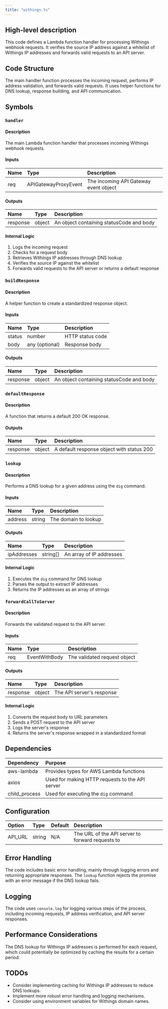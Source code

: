 ```yaml
---
title: "withings.ts"
---
```


## High-level description
This code defines a Lambda function handler for processing Withings webhook requests. It verifies the source IP address against a whitelist of Withings IP addresses and forwards valid requests to an API server.

## Code Structure
The main handler function processes the incoming request, performs IP address validation, and forwards valid requests. It uses helper functions for DNS lookup, response building, and API communication.

## Symbols

### `handler`
#### Description
The main Lambda function handler that processes incoming Withings webhook requests.

#### Inputs
| Name | Type | Description |
|:-----|:-----|:------------|
| req | APIGatewayProxyEvent | The incoming API Gateway event object |

#### Outputs
| Name | Type | Description |
|:-----|:-----|:------------|
| response | object | An object containing statusCode and body |

#### Internal Logic
1. Logs the incoming request
2. Checks for a request body
3. Retrieves Withings IP addresses through DNS lookup
4. Verifies the source IP against the whitelist
5. Forwards valid requests to the API server or returns a default response

### `buildResponse`
#### Description
A helper function to create a standardized response object.

#### Inputs
| Name | Type | Description |
|:-----|:-----|:------------|
| status | number | HTTP status code |
| body | any (optional) | Response body |

#### Outputs
| Name | Type | Description |
|:-----|:-----|:------------|
| response | object | An object containing statusCode and body |

### `defaultResponse`
#### Description
A function that returns a default 200 OK response.

#### Outputs
| Name | Type | Description |
|:-----|:-----|:------------|
| response | object | A default response object with status 200 |

### `lookup`
#### Description
Performs a DNS lookup for a given address using the `dig` command.

#### Inputs
| Name | Type | Description |
|:-----|:-----|:------------|
| address | string | The domain to lookup |

#### Outputs
| Name | Type | Description |
|:-----|:-----|:------------|
| ipAddresses | string[] | An array of IP addresses |

#### Internal Logic
1. Executes the `dig` command for DNS lookup
2. Parses the output to extract IP addresses
3. Returns the IP addresses as an array of strings

### `forwardCallToServer`
#### Description
Forwards the validated request to the API server.

#### Inputs
| Name | Type | Description |
|:-----|:-----|:------------|
| req | EventWithBody | The validated request object |

#### Outputs
| Name | Type | Description |
|:-----|:-----|:------------|
| response | object | The API server's response |

#### Internal Logic
1. Converts the request body to URL parameters
2. Sends a POST request to the API server
3. Logs the server's response
4. Returns the server's response wrapped in a standardized format

## Dependencies
| Dependency | Purpose |
|:-----------|:--------|
| aws-lambda | Provides types for AWS Lambda functions |
| axios | Used for making HTTP requests to the API server |
| child_process | Used for executing the `dig` command |

## Configuration
| Option | Type | Default | Description |
|:-------|:-----|:--------|:------------|
| API_URL | string | N/A | The URL of the API server to forward requests to |

## Error Handling
The code includes basic error handling, mainly through logging errors and returning appropriate responses. The `lookup` function rejects the promise with an error message if the DNS lookup fails.

## Logging
The code uses `console.log` for logging various steps of the process, including incoming requests, IP address verification, and API server responses.

## Performance Considerations
The DNS lookup for Withings IP addresses is performed for each request, which could potentially be optimized by caching the results for a certain period.

## TODOs
- Consider implementing caching for Withings IP addresses to reduce DNS lookups.
- Implement more robust error handling and logging mechanisms.
- Consider using environment variables for Withings domain names.